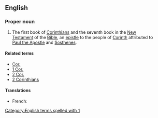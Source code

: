 {{book of the Bible|First Epistle to the Corinthians}}

==English==

===Proper noun===
{{en-proper noun}}

# {{context|biblical|lang=en}} The first book of [[Corinthians]] and the seventh book in the [[New Testament]] of the [[Bible]], an [[epistle]] to the people of [[w:Corinth|Corinth]] attributed to [[w:Paul the Apostle|Paul the Apostle]] and [[w:Sosthenes|Sosthenes]].

====Related terms====
*[[Cor.]]
*[[1 Cor.]]
*[[2 Cor.]]
*[[2 Corinthians]]

====Translations====
{{trans-top|book of the New Testament}}
* French: {{t|fr|1 Corinthiens}}
{{trans-mid}}
{{trans-bottom}}

[[Category:English terms spelled with 1]]